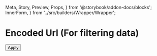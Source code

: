   Meta,
  Story,
  Preview,
  Props,
} from '@storybook/addon-docs/blocks';
  InnerForm,
} from '../src/builders/Wrapper/Wrapper';

<Meta title="Forms|Adapters" component={EncodedUrl} />

# Encoded Url (For filtering data)

<Preview>
  <Story name="Types">
    <LocationProvider search="?paymentOption=Visa&approved=exists(true)&currency.commons=CAD%2CUSD&total%3C=100&total%3E=1500&email=mibberson%2Bdemo%403merge.ca&!hasLength.0">
      <LocationDebugger>
        <FilterChip />
        <EncodedUrl debug>
          <Field
            name="paymentOption"
            type="autocomplete"
            options={['Visa', 'Mastercard', 'PayPal']}
          />
          <Field name="total" type="range" />
          <Field name="createdOn" type="dateRange" />
          <Field
            name="currency~commons"
            type="multiselect"
            options={asOptions(['CAD', 'USD'])}
          />
          <Field
            name="draft"
            strict
            type="checkbox"
            checkedValue="!=isVisble"
          />
          <Field
            name="email"
            type="chips"
            options={['mibberson+demo@3merge.ca']}
          />
          <Has name="items" />
          <Exists name="approved" />
          <button type="submit">Apply</button>
        </EncodedUrl>
      </LocationDebugger>
    </LocationProvider>
  </Story>
</Preview>
